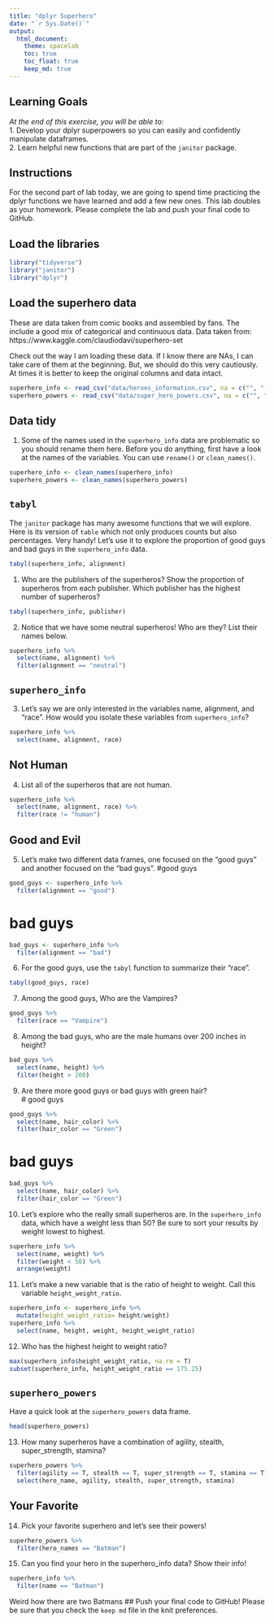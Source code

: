 ```yaml
---
title: "dplyr Superhero"
date: "`r Sys.Date()`"
output:
  html_document: 
    theme: spacelab
    toc: true
    toc_float: true
    keep_md: true
---
```


## Learning Goals  
*At the end of this exercise, you will be able to:*    
1. Develop your dplyr superpowers so you can easily and confidently manipulate dataframes.  
2. Learn helpful new functions that are part of the `janitor` package.  

## Instructions
For the second part of lab today, we are going to spend time practicing the dplyr functions we have learned and add a few new ones. This lab doubles as your homework. Please complete the lab and push your final code to GitHub.  

## Load the libraries
```r
library("tidyverse")
library("janitor")
library("dplyr")
```

## Load the superhero data
These are data taken from comic books and assembled by fans. The include a good mix of categorical and continuous data.  Data taken from: https://www.kaggle.com/claudiodavi/superhero-set  

Check out the way I am loading these data. If I know there are NAs, I can take care of them at the beginning. But, we should do this very cautiously. At times it is better to keep the original columns and data intact.  
```r
superhero_info <- read_csv("data/heroes_information.csv", na = c("", "-99", "-"))
superhero_powers <- read_csv("data/super_hero_powers.csv", na = c("", "-99", "-"))
```

## Data tidy
1. Some of the names used in the `superhero_info` data are problematic so you should rename them here. Before you do anything, first have a look at the names of the variables. You can use `rename()` or `clean_names()`.  
```r
superhero_info <- clean_names(superhero_info) 
superhero_powers <- clean_names(superhero_powers)
```


## `tabyl`
The `janitor` package has many awesome functions that we will explore. Here is its version of `table` which not only produces counts but also percentages. Very handy! Let's use it to explore the proportion of good guys and bad guys in the `superhero_info` data.  
```r
tabyl(superhero_info, alignment)
```

1. Who are the publishers of the superheros? Show the proportion of superheros from each publisher. Which publisher has the highest number of superheros?  
```r
tabyl(superhero_info, publisher)
```

2. Notice that we have some neutral superheros! Who are they? List their names below.  
```r
superhero_info %>%
  select(name, alignment) %>%
  filter(alignment == "neutral")
```

## `superhero_info`
3. Let's say we are only interested in the variables name, alignment, and "race". How would you isolate these variables from `superhero_info`?
```r
superhero_info %>%
  select(name, alignment, race)
```

## Not Human
4. List all of the superheros that are not human.
```r
superhero_info %>%
  select(name, alignment, race) %>%
  filter(race != "human")
```

## Good and Evil
5. Let's make two different data frames, one focused on the "good guys" and another focused on the "bad guys".
#good guys
```r
good_guys <- superhero_info %>%
  filter(alignment == "good")
```
# bad guys
```r
bad_guys <- superhero_info %>%
  filter(alignment == "bad")
```

6. For the good guys, use the `tabyl` function to summarize their "race".
```r
tabyl(good_guys, race)
```

7. Among the good guys, Who are the Vampires?

```r
good_guys %>%
  filter(race == "Vampire")
```

8. Among the bad guys, who are the male humans over 200 inches in height?

```r
bad_guys %>%
  select(name, height) %>%
  filter(height > 200)
```

9. Are there more good guys or bad guys with green hair?  
# good guys
```r
good_guys %>%
  select(name, hair_color) %>%
  filter(hair_color == "Green")
```
# bad guys
```r
bad_guys %>%
  select(name, hair_color) %>%
  filter(hair_color == "Green")
```


10. Let's explore who the really small superheros are. In the `superhero_info` data, which have a weight less than 50? Be sure to sort your results by weight lowest to highest.  
```r
superhero_info %>%
  select(name, weight) %>%
  filter(weight < 50) %>%
  arrange(weight)
```

11. Let's make a new variable that is the ratio of height to weight. Call this variable `height_weight_ratio`.    

```r
superhero_info <- superhero_info %>%
  mutate(height_weight_ratio= height/weight)
superhero_info %>%
  select(name, height, weight, height_weight_ratio) 
```


12. Who has the highest height to weight ratio?  
```r
max(superhero_info$height_weight_ratio, na.rm = T)
subset(superhero_info, height_weight_ratio == 175.25)
```

## `superhero_powers`
Have a quick look at the `superhero_powers` data frame.  
```r
head(superhero_powers)
```


13. How many superheros have a combination of agility, stealth, super_strength, stamina?
```r
superhero_powers %>%
  filter(agility == T, stealth == T, super_strength == T, stamina == T) %>%
  select(hero_name, agility, stealth, super_strength, stamina)
```

## Your Favorite
14. Pick your favorite superhero and let's see their powers!  
```r
superhero_powers %>%
  filter(hero_names == "Batman")
```

15. Can you find your hero in the superhero_info data? Show their info!  
```r
superhero_info %>% 
  filter(name == "Batman")
```
Weird how there are two Batmans
## Push your final code to GitHub!
Please be sure that you check the `keep md` file in the knit preferences.  